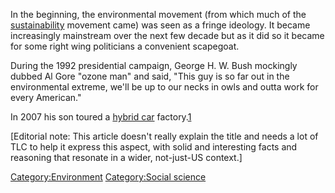 In the beginning, the environmental movement (from which much of the [[sustainability]] movement came) was seen as a fringe ideology.{{fact}} It became increasingly mainstream over the next few decade but as it did so it became for some right wing politicians a convenient scapegoat.{{fact}}

During the 1992 presidential campaign, George H. W. Bush mockingly dubbed Al Gore "ozone man" and said, "This guy is so far out in the environmental extreme, we'll be up to our necks in owls and outta work for every American."{{fact}}

In 2007 his son toured a [[hybrid car]] factory.[http://www.wibw.com/home/headlines/6594267.html]

[Editorial note: This article doesn't really explain the title and needs a lot of TLC to help it express this aspect, with solid and interesting facts and reasoning that resonate in a wider, not-just-US context.]

{{stub}}

[[Category:Environment]]
[[Category:Social science]]